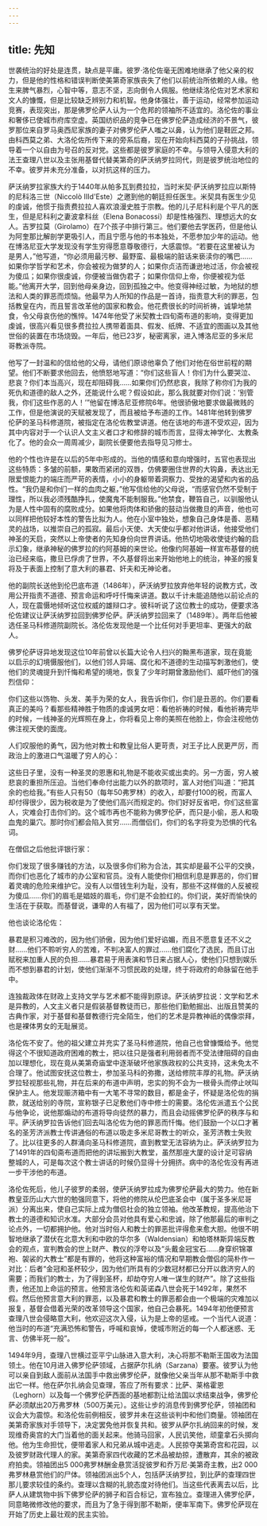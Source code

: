 ```yaml
---
---
---
```

title: 先知
---




世袭统治的好处是连贯，缺点是平庸。彼罗·洛伦佐毫无困难地继承了他父亲的权力，但是他的性格和错误判断使美第奇家族丧失了他们以前统治所依赖的人缘。他生来脾气暴烈，心智中等，意志不坚，志向倒令人佩服。他继续洛伦佐对艺术家和文人的慷慨，但是比较缺乏辨别力和机智。他身体强壮，善于运动，经常参加运动竞赛，表现突出，那是佛罗伦萨人认为一个危邦的领袖所不适宜的。洛伦佐的事业和奢侈已使城市府库空虚。英国纺织品的竞争已在佛罗伦萨造成经济的不景气，彼罗那位来自罗马奥西尼家族的妻子对佛罗伦萨人嗤之以鼻，认为他们是鞋匠之邦。由科西莫之弟、大洛伦佐所传下来的旁系后裔，现在开始向科西莫的子孙挑战，领导着一个以自由为号召的反对党。这些都是彼罗家庭的不幸。与领导入侵意大利的法王查理八世以及主张用基督代替美第奇的萨沃纳罗拉同代，则是彼罗统治地位的不幸。彼罗并未充分准备，以对抗这样的压力。

萨沃纳罗拉家族大约于1440年从帕多瓦到费拉拉，当时米契·萨沃纳罗拉应以斯特的尼科洛三世（Niccolò Ⅲd'Este）之邀到他的朝廷担任医生。米契具有医生少见的虔诚，他惯于指责费拉拉人喜欢浪漫史胜于宗教。他的儿子尼科利是个平凡的医生，但是尼科利之妻波拿科丝（Elena Bonacossi）却是性格强烈、理想远大的女人。吉罗拉莫（Girolamo）在7个孩子中排行第三。他们要他去学医药，但是他认为阿奎那比解剖学更吸引人，而且宁愿与他的书本独处，不愿参加少年的运动。他在博洛尼亚大学发现没有学生穷得愿意尊敬德行，大感震惊。“若要在这里被认为是男人，”他写道，“你必须用最污秽、最野蛮、最极端的脏话来亵渎你的嘴巴……如果你学哲学和艺术，你会被视为做梦的人；如果你贞洁而谦逊地过活，你会被视为傻瓜；如果你很虔诚，你便被当做伪君子；如果你信仰上帝，你便被视为低能。”他离开大学，回到他母亲身边，回到孤独之中。他变得神经过敏，为地狱的想法和人类的罪恶而烦恼。他最早为人所知的作品是一首诗，指责意大利的罪恶，包括教皇在内，而且誓言改革他的国家和教会。他花费很长的时间祈祷，诚挚地禁食，令父母哀伤他的憔悴。1474年他受了米契教士四旬斋布道的影响，变得更加虔诚，很高兴看见很多费拉拉人携带着面具、假发、纸牌、不适宜的图画以及其他世俗的装置在市场烧毁。一年后，他已23岁，秘密离家，进入博洛尼亚的多米尼哥教派寺院。

他写了一封温和的信给他的父母，请他们原谅他辜负了他们对他在俗世前程的期望。他们不断要求他回去，他愤怒地写道：“你们这些盲人！你们为什么要哭泣、悲哀？你们本当高兴，现在却阻碍我……如果你们仍然悲哀，我除了称你们为我的死仇和道德的敌人之外，还能说什么呢？假设如此，那么我就要对你们说：‘别管我，你们这些作恶的人！’”他留在博洛尼亚修院6年。他很骄傲地要求做最微贱的工作，但是他演说的天赋被发现了，而且被给予布道的工作。1481年他转到佛罗伦萨的圣马科修道院，被指定在洛伦佐教堂讲道。他在该地的布道不受欢迎，因为其中内容对于一个认识人文主义者口才和修辞的城市而言，显得太神学化、太教条化了。他的会众一周周减少，副院长便要他去指导见习修士。

他的个性也许是在以后的5年中形成的。当他的情感和意向增强时，五官也表现出这些特质：多皱的前额，果敢而紧闭的双唇，仿佛要圈住世界的大钩鼻，表达出无限爱恨能力的端庄而严苛的表情，小小的身躯带着洞察力、受挫的渴望和内省的品性。“我仍是和你们一样的血肉之躯，”他写信给他的父母说，“而感官仍然不受制于理性，所以我必须残酷挣扎，使魔鬼不能制服我。”他禁食，鞭笞自己，以驯服他认为是人性中固有的腐败成分。如果他将肉体和骄傲的鼓动当做撒旦的声音，他也可以同样把他较好本性的警告比拟为人。他在小室中独处，想象自己身体是善、恶精灵的战场，以推崇自己的孤寂。最后小天使、大天使似乎都对他讲话，他接受他们神圣的天启，突然以上帝使者的先知身份向世界讲话。他热切地吸收使徒约翰的启示幻象，继承神秘的佛罗拉的约阿基姆的来世论。他像约阿基姆一样宣布基督的统治已经来临，撒旦已俘虏了世界，不久基督将出来开始他地上的统治，神圣的报复将及于表面上控制了意大利的暴君、奸夫和无神论者。

他的副院长送他到伦巴底布道（1486年），萨沃纳罗拉放弃他年轻的说教方式，改用公开指责不道德、预言命运和呼吁忏悔来讲道。数以千计未能追随他以前论点的人，现在震慑地倾听这位权威的雄辩口才。彼科听说了这位教士的成功，便要求洛伦佐建议让萨沃纳罗拉回到佛罗伦萨。萨沃纳罗拉回来了（1489年）。两年后他被选任圣马科修道院副院长。洛伦佐发现他是一个比任何对手更坦率、更强大的敌人。

佛罗伦萨讶异地发现这位10年前曾以长篇大论令人扫兴的黝黑布道家，现在竟能以启示的幻境慑服他们，以他们邻人异端、腐化和不道德的生动描写刺激他们，使他们的灵魂提升到忏悔和希望的境地，恢复了少年时期曾激励他们、威吓他们的强烈信仰：

你们这些以饰物、头发、美手为荣的女人，我告诉你们，你们是丑恶的。你们要看真正的美吗？看那些精神胜于物质的虔诚男女吧：看他祈祷的时候，看他祈祷完毕的时候，一线神圣的光辉照在身上，你将看见上帝的美照在他脸上，你会注视他仿佛注视天使的面庞。



人们叹服他的勇气，因为他对教士和教皇比俗人更苛责，对王子比人民更严厉，而政治上的激进口气温暖了穷人的心：

这些日子里，没有一种圣灵的恩惠和礼物是不能收买或出卖的。另一方面，穷人被悲哀的重担所压迫。当他们奉命付出能力以外的款项时，富人对他们叫道：“把其余的也给我。”有些人只有50（每年50弗罗林）的收入，却要付100的税，而富人却付得很少，因为税收是为了使他们高兴而规定的。你们好好反省吧，你们这些富人，灾难会打击你们的。这个城市再也不能称为佛罗伦萨，而只是小偷，恶人和吸血鬼的巢穴。那时你们都会陷入贫穷……而僧侣们，你们的名字将变为恐惧的代名词。



在僧侣之后他批评银行家：

你们发现了很多赚钱的方法，以及很多你们称为合法，其实却是最不公平的交换，而你们也恶化了城市的办公室和官员。没有人能使你们相信利息是罪恶的，你们冒着灵魂的危险来维护它。没有人以借钱生利为耻，没有，那些不这样做的人反被视为傻瓜……你们的眉毛是娼妓的眉毛，你们是不会脸红的。你们说，美好而愉快的生活在于获取。而基督说，谦卑的人有福了，因为他们可以享有天堂。



他也谈论洛伦佐：

暴君是积习难改的，因为他们骄傲，因为他们爱好谄媚，而且不愿意复还不义之财……他们不聆听穷人的苦难，不判决富人的罪过……他们腐化了选民，而且订出赋税来加重人民的负担……暴君易于用表演和节日来占据人心，使他们只想到娱乐而不想到暴君的计划，使他们渐渐不习惯民政的处理，终于将政府的命脉留在他手中。



连独裁政体在财政上支持文学与艺术都不能得到原谅。萨沃纳罗拉说：文学和艺术是异教的，人文主义者只是假装基督教徒而已，那些他们勤勉掘出、出版且赞美的古典作家，对于基督和基督教德行完全陌生，他们的艺术是异教神祇的偶像崇拜，也是裸体男女的无耻展览。

洛伦佐不安了。他的祖父建立并充实了圣马科修道院，他自己也曾慷慨给予。他觉得这个不很知道政府困难的教士，把以往只是强者利用弱者而不受法律阻碍的自由加以理想化，现在竟从美第奇庙堂中逐渐破坏他家族政权的公共支持，这未免太不合理了。他试图安抚这位教士，参加圣马科的弥撒，送给修院丰厚的礼物。萨沃纳罗拉轻视那些礼物，并在后来的布道中声明，忠实的狗不会为一根骨头而停止吠叫保护主人。他发现赈济箱中有一大笔不寻常的数目，都是金子，怀疑是洛伦佐的捐款，就送给别的寺院，宣称银子已足敷他们寺中修士的需要。洛伦佐派遣五个公民与他争论，说他那煽动的布道将导向徒然的暴力，而且会动摇佛罗伦萨的秩序与和平。萨沃纳罗拉告诉他们回去叫洛伦佐为他的罪恶而忏悔。他们鼓励一个以口才著名的圣芳济派教士传讲通俗的布道以吸走多米尼哥教士的听众，圣芳济教士失败了。比以往更多的人群涌向圣马科修道院，直到教堂无法容纳为止。萨沃纳罗拉为了1491年的四旬斋布道而把他的讲坛搬到大教堂，虽然那座大厦的设计足可容纳整城的人，可是每次这个教士讲话的时候仍显得十分拥挤。病中的洛伦佐没有再进一步干涉他的布道。

洛伦佐死后，他儿子彼罗的柔弱，使萨沃纳罗拉成为佛罗伦萨最大的势力。他在新教皇亚历山大六世的勉强同意下，将他的修院从伦巴底圣会中（属于圣多米尼哥派）分离出来，使自己实际上成为僧侣社会的独立领袖。他改革教规，提高他治下教士的道德和知识水准。大部分会员对他具有爱心和忠诚，除了他那最后的审判之论点外，一切都拥护他。他对当时俗人和教士的罪恶批评得愈来愈大胆。他很不明智地继承了潜伏在北意大利和中欧的华尔多（Waldensian）和帕塔林斯异端反教会的观点，宣判教会的世上财产、教仪的浮夸以及“头戴金冠宝石……身穿织锦罩袍、袈裟的大教士”都是有罪的，他将这种富裕的情况和早期教会僧侣的简朴作一对比：后者“金冠和圣杯较少，因为他们所具有的少数冠材都已分开以救济穷人的需要；而我们的教士，为了得到圣杯，却劫夺穷人唯一谋生的财产”。除了这些指责，他还加上命运的预言。他预言洛伦佐和英诺森八世会死于1492年，果然不假。然后他预言意大利的罪恶，以及暴君和教士的罪恶都会由一个极端的灾难加以报复，基督会借着光荣的改革领导这个国家，他自己会暴死。1494年初他便预言查理八世会侵略意大利，他欢迎这次入侵，认为是上帝的惩戒。一个当代人说道：他当时的布道“充满恐怖和警告，呼喊和哀悼，使城市附近的每一个人都迷惑、无言、仿佛半死一般”。

1494年9月，查理八世横过亚平宁山脉进入意大利，决心将那不勒斯王国收为法国领土。他在10月进入佛罗伦萨领域，占据萨尔扎纳（Sarzana）要塞。彼罗认为他可以亲自到敌人面前从法国手中救出佛罗伦萨，就像他父亲当年从那不勒斯手中救出它一样。他在萨尔扎纳会见查理，答应了所有要求：比萨、莱格霍恩（Leghorn）以及每一个佛罗伦萨西面的基地都割让给法国以求结束战争，佛罗伦萨必须献出20万弗罗林（500万美元）。这些让步的消息传到佛罗伦萨，领袖团和议会大为震惊。和洛伦佐前例相反，彼罗并未在这些谈判中和他们商量。领袖团在美第奇家族对手领导下，决定罢免他并恢复共和。彼罗从萨尔扎纳回来的时候，发现维奇奥宫的大门当着他的面关起来。他骑马回家，人民讥笑他，顽童拿石头掷向他。他为生命担忧，便带着家人和兄弟从城中逃走。人民掠夺美第奇宫和花园，以及彼罗财政代理人的家。美第奇家四代收藏的艺术品被劫掠，遭散弃，其余的被政府拍卖。领袖团出5 000弗罗林酬金悬赏活捉彼罗和乔万尼·美第奇主教，出2 000弗罗林悬赏他们的尸体。领袖团派出5个人，包括萨沃纳罗拉，到比萨的查理四世那儿要求较佳的条约。查理以含糊的礼貌态度对待他们。当这些代表离去以后，比萨人从建筑物中拆下佛罗伦萨的狮子和百合标记，宣布独立。查理进入佛罗伦萨，同意略微修改他的要求，而且为了急于得到那不勒斯，便率军南下。佛罗伦萨现在开始了历史上最壮观的民主实验。